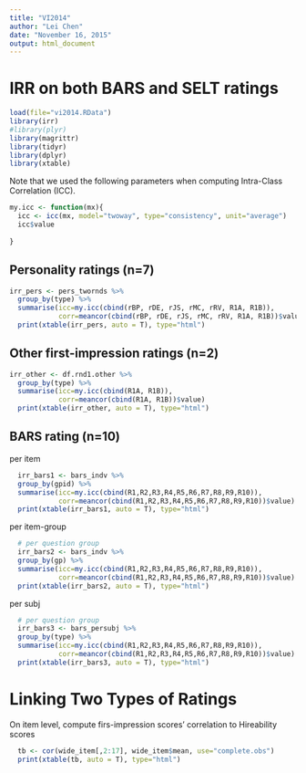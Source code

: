 ```yaml
---
title: "VI2014"
author: "Lei Chen"
date: "November 16, 2015"
output: html_document
---
```


# IRR on both BARS and SELT ratings

```r
load(file="vi2014.RData")
library(irr)
#library(plyr)
library(magrittr)
library(tidyr)
library(dplyr)
library(xtable)
```

Note that we used the following parameters when computing Intra-Class Correlation (ICC).
```r
my.icc <- function(mx){
  icc <- icc(mx, model="twoway", type="consistency", unit="average")
  icc$value
  
}
```

## Personality ratings (n=7)
```r
irr_pers <- pers_twornds %>%
  group_by(type) %>%
  summarise(icc=my.icc(cbind(rBP, rDE, rJS, rMC, rRV, R1A, R1B)),
            corr=meancor(cbind(rBP, rDE, rJS, rMC, rRV, R1A, R1B))$value)
  print(xtable(irr_pers, auto = T), type="html")
```

## Other first-impression ratings (n=2)
```r
irr_other <- df.rnd1.other %>%
  group_by(type) %>%
  summarise(icc=my.icc(cbind(R1A, R1B)),
            corr=meancor(cbind(R1A, R1B))$value)
  print(xtable(irr_other, auto = T), type="html")
```

## BARS rating (n=10)
per item
```r
  irr_bars1 <- bars_indv %>%
  group_by(gpid) %>%
  summarise(icc=my.icc(cbind(R1,R2,R3,R4,R5,R6,R7,R8,R9,R10)),
            corr=meancor(cbind(R1,R2,R3,R4,R5,R6,R7,R8,R9,R10))$value)
  print(xtable(irr_bars1, auto = T), type="html")
```

per item-group
```r
  # per question group
  irr_bars2 <- bars_indv %>%
  group_by(gp) %>%
  summarise(icc=my.icc(cbind(R1,R2,R3,R4,R5,R6,R7,R8,R9,R10)),
            corr=meancor(cbind(R1,R2,R3,R4,R5,R6,R7,R8,R9,R10))$value)
  print(xtable(irr_bars2, auto = T), type="html")
```

per subj
```r
  # per question group
  irr_bars3 <- bars_persubj %>%
  group_by(type) %>%
  summarise(icc=my.icc(cbind(R1,R2,R3,R4,R5,R6,R7,R8,R9,R10)),
            corr=meancor(cbind(R1,R2,R3,R4,R5,R6,R7,R8,R9,R10))$value)
  print(xtable(irr_bars3, auto = T), type="html")
```

# Linking Two Types of Ratings
On item level, compute firs-impression scores' correlation to Hireability scores
```r
  tb <- cor(wide_item[,2:17], wide_item$mean, use="complete.obs")
  print(xtable(tb, auto = T), type="html")
```

